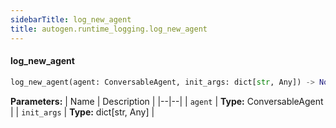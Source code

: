 ```yaml
---
sidebarTitle: log_new_agent
title: autogen.runtime_logging.log_new_agent
---
```


<code class="doc-symbol doc-symbol-heading doc-symbol-function"></code>
#### log_new_agent

```python
log_new_agent(agent: ConversableAgent, init_args: dict[str, Any]) -> None
```

    

<b>Parameters:</b>
| Name | Description |
|--|--|
| `agent` | **Type:** ConversableAgent |
| `init_args` | **Type:** dict[str, Any] |

<br />